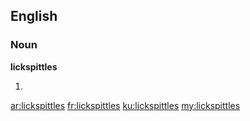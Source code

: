 ==English==

===Noun===
'''lickspittles'''

# {{plural of|[[lickspittle]]}}

[[ar:lickspittles]]
[[fr:lickspittles]]
[[ku:lickspittles]]
[[my:lickspittles]]